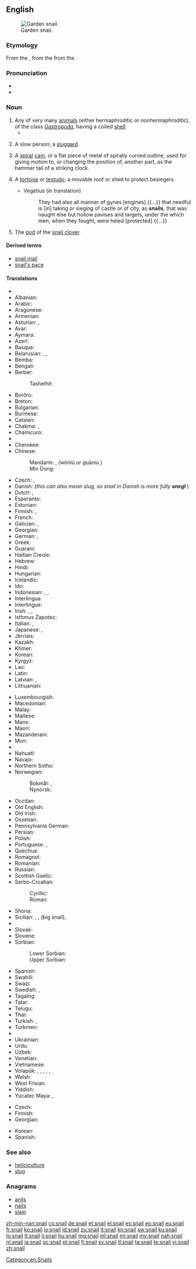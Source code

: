 ==English==
{{wikipedia}}
{{commons|Helicidae}}
[[Image:Snail2.JPG|thumb|Garden snail.]]

===Etymology===
From the {{etyl|enm|en}} {{term|snegge|lang=enm}}, from the {{etyl|ang|en}} {{term|snægel|lang=ang}} from the {{etyl|gem-pro|en}} {{term/t|gem-pro|*snigilaz}}.

===Pronunciation===
* {{audio|en-us-snail.ogg|Audio (US)|lang=en}}
* {{rhymes|eɪl}}

===Noun===
{{en-noun}}

# Any of very many [[animal]]s (either hermaphroditic or nonhermaphroditic), of the class ''[[Gastropoda]]'', having a coiled [[shell]].
#* {{quote-book|year=1963|author={{w|Margery Allingham}}|title={{w|The China Governess}}
|chapter=7|url=http://openlibrary.org/works/OL2004261W
|passage=‘Children crawled over each other like little grey worms in the gutters,’ he said. ‘The only red things about them were their buttocks and they were raw. Their faces looked as if '''snails''' had slimed on them and their mothers were like great sick beasts whose byres had never been cleared.&nbsp;[…]’}}
# {{informal|by extension}} A slow person; a [[sluggard]].
# {{context|engineering|lang=en}} A [[spiral]] [[cam]], or a flat piece of metal of spirally curved outline, used for giving motion to, or changing the position of, another part, as the hammer tail of a striking clock.
# {{context|military|historical|lang=en}} A [[tortoise]] or [[testudo]]; a movable roof or shed to protect besiegers.
#* Vegetius (in translation)
#*: They had also all manner of gynes [engines] {{...}} that needful is [in] taking or sieging of castle or of city, as '''snails''', that was naught else but hollow pavises and targets, under the which men, when they fought, were heled [protected] {{...}}
# The [[pod]] of the [[snail clover]].

====Derived terms====
* [[snail mail]]
* [[snail's pace]]

====Translations====
{{trans-top|any animal of the class ''Gastropoda'' having a shell}}
* {{trreq|ab}}
* Albanian: {{t|sq|kërmill|m}}
* Arabic: {{t|ar|حلزونة|f|tr=ḥalazūna}}
* Aragonese: {{t|an|caragol|m}}
* Armenian: {{t|hy|խխունջ|sc=Armn}}
* Asturian: {{t|ast|cascoxu|m}}, {{t|ast|caracol|m}}
* Avar: {{t|av|цӏадал хӏама|sc=Cyrl}}
* Aymara: {{t|ay|ch'uru}}
* Azeri: {{t|az|ilbiz}}
* Basque: {{t|eu|barraskilo}}
* Belarusian: {{t+|be|смоўж|m|tr=smoŭž|sc=Cyrl}}, {{t|be|слімак|m|tr=slimák|sc=Cyrl}}, {{t|be|улітка|f|tr=ulítka|sc=Cyrl}}
* Bemba: {{t|bem|ín-kolâ}}
* Bengali: {{t|bn|শামুক|tr=shamuk|sc=Beng}}
* Berber:
*: Tashelhit: {{t|shi|aɣwlal|m|tr=aghwlal}}
* Borôro: {{t|bor|uruwo}}
* Breton: {{t|br|melc'houed}}
* Bulgarian: {{t+|bg|охлюв|m|tr=óhljuv}}
* Burmese: {{t+|my|ခရုပက်ကျိ|tr=hkăyu.petkyi.}}
* Catalan: {{t+|ca|caragol|m}}
* Chakma: {{t|ccp|𑄥𑄟𑄪𑄇𑄴|tr=sāmuk|sc=Cakm}}, {{t|ccp|𑄌𑄖𑄴|tr=cat|sc=Cakm}}
* Chamicuro: {{t|ccc|shyamo}}
* {{trreq|ce}}
* Cherokee: {{t|chr|ᎡᎳᏆ|tr=elaqua|sc=Cher}}
* Chinese:
*: Mandarin: {{t|cmn|蝸牛|sc=Hani}}, {{t+|cmn|蜗牛}} (wōniú {{qualifier|PRC}} or guāniú {{qualifier|Taiwan}})
*: Min Dong: {{t|cdo|ngù-mō̤-ngù-giāng|sc=Hani}}
* Czech: {{t+|cs|hlemýžď|m}}, {{t+|cs|šnek|m}}
* Danish: {{t|da|snegl|c}} (''this can also mean slug, so snail in Danish is more fully '''snegl {{t+|da|med}} {{t+|da|skal}}''''')
* Dutch: {{t+|nl|slak|f}}, {{t+|nl|huisjesslak|f}}
* Esperanto: {{t+|eo|heliko}}
* Estonian: {{t|et|tigu}}
* Finnish: {{t+|fi|kotilo}}, {{t+|fi|etana}}
* French: {{t+|fr|escargot|m}}
* Galician: {{t|gl|caracol|m}}, {{t+|gl|cosco|m}}
* Georgian: {{t|ka|ლოკოკინა|sc=Geor}}
* German: {{t+|de|Schnecke|f}} {{gloss|any animal of the class Gastropoda, also without shell}}, {{t|de|Gehäuseschnecke|f}}
* Greek: {{t+|el|σαλιγκάρι|n|tr=saligkári}}
* Guaraní: {{t|gn|jatyta}}
* Haitian Creole: {{t|ht|kalmason}}
* Hebrew: {{t+|he|שַׁבְּלוּל|m|tr=shablúl}}
* Hindi: {{t|hi|घोंगा|tr=ghõṅgā|sc=Deva}}
* Hungarian: {{t+|hu|csiga}}
* Icelandic: {{t+|is|snigill|m}}
* Ido: {{t+|io|heliko}}
* Indonesian: {{t+|id|bekicot}}, {{t+|id|keong}}, {{t+|id|siput}}
* Interlingua: {{t|ia|limace}}
* Interlingue: {{t|ie|helice}}
* Irish: {{t+|ga|seilide|m}}, {{t|ga|seilmide|m}}, {{t|ga|seilche|m}}
* Isthmus Zapotec: {{t|zai|bichubé}}
* Italian: {{t+|it|chiocciola|f}}, {{t+|it|lumaca|f}}
* Japanese: {{t+|ja|蝸牛|tr=かたつむり, katatsumuri|sc=Jpan}}, {{t|ja|カタツムリ|tr=katatsumuri|sc=Jpan}}
* Jèrriais: {{t|roa-jer|colînmachon|m}}
* Kazakh: {{t|kk|ұлу|tr=ulw|sc=Cyrl}}
* Khmer: {{t+|km|ខ្យង|tr=kyɑɑng|sc=Khmr}}
* Korean: {{t+|ko|달팽이|tr=dalpaeng-i|sc=Kore}}
* Kyrgyz: {{t|ky|үлүл|tr=ülül|sc=Cyrl}}
* Lao: {{t+|lo|ຫອຍນ້ຳຈືດ|tr=hǭi nam chư̄t|sc=Laoo}}
* Latin: {{t+|la|cochlea|f}}
* Latvian: {{l|lv|gliemezis|m}}, {{t|lv|gliemezis|m}}
* Lithuanian: {{t+|lt|sraigė|f}}
{{trans-mid}}
* Luxembourgish: {{t|lb|Schleek|m}}
* Macedonian: {{t|mk|полжав|m|tr=pólžav}}
* Malay: {{t|ms|siput}}
* Maltese: {{t|mt|bebbuxu|m}}
* Manx: {{t|gv|crammag}}
* Maori: {{t|mi|pūpū}}
* Mazanderani: {{t|mzn|لیسک|sc=fa-Arab}}
* Mon: {{t|mnw|တု|tr=taoˀ}}
* {{trreq|mn}}
* Nahuatl: {{t+|nah|tecciztli}}
* Navajo: {{t|nv|chʼosh chʼééh digháhii}}
* Northern Sotho: {{t|nso|kgohu}}
* Norwegian:
*: Bokmål: {{t|nb|snegl|m}}, {{t|nb|snile|m}}
*: Nynorsk: {{t|nn|snigel|m}}
* Occitan: {{t+|oc|cagaraula|f}}
* Old English: {{t|ang|snægl|m}}
* Old Irish: {{t|sga|selige|m}}
* Ossetian: {{t|os|сæтæлæг|tr=sætælæg|sc=Cyrl}}
* Pennsylvania German: {{t|pdc|Schneck|m}}
* Persian: {{t+|fa|حلزون|tr=halazun|sc=fa-Arab}}
* Polish: {{t+|pl|ślimak|m}}
* Portuguese: {{t+|pt|caramujo|m}}, {{t+|pt|caracol|m}}
* Quechua: {{t|qu|ch'uru}}
* Romagnol: {{t|rgn|lumég|f}}
* Romanian: {{t+|ro|melc|m}}
* Russian: {{t+|ru|улитка|f|tr=ulítka}}
* Scottish Gaelic: {{t|gd|seilcheag|f}}
* Serbo-Croatian:
*: Cyrillic: {{t|sh|пу̑ж|m|sc=Cyrl}}
*: Roman: {{t|sh|pȗž|m}}
* Shona: {{t|sn|hózhwe}}
* Sicilian: {{t+|scn|babbaluciu|m}}, {{t+|scn|bucalaci|m}}, {{t+|scn|crastuni|m}} (big snail), {{qualifier|edible snail}} {{t+|scn|stuppateddu|m}}
* {{trreq|si}}
* Slovak: {{t|sk|slimák|m}}
* Slovene: {{t+|sl|polž|m}}
* Sorbian:
*: Lower Sorbian: {{t|dsb|slinik|m}}
*: Upper Sorbian: {{t|hsb|šlink|m}}
* Spanish: {{t+|es|caracol|m}}
* Swahili: {{t+|sw|konokono|c5|c6}}
* Swazi: {{t|ss|um-nenkhé}}
* Swedish: {{t+|sv|snäcka|c}}, {{t+|sv|snigel|c}}
* Tagalog: {{t|tl|kuhol}}
* Tatar: {{t|tt|лайлач|tr=laylaç|sc=Cyrl}}
* Telugu: {{t+|te|నత్త|tr=natta}}
* Thai: {{t|th|หอยทาก|tr=hŏi tâak|sc=Thai}}
* Turkish: {{t+|tr|salyangoz}}, {{t|tr|sümüklüböcek}}
* Turkmen: {{t|tk|ulitka}}
* {{trreq|tyv}}
* Ukrainian: {{t|uk|равлик|m|tr=rávlyk|sc=Cyrl}}
* Urdu: {{t|ur|گھونگا|tr=ghõṅgā|sc=ur-Arab}}
* Uzbek: {{t|uz|chayon}}
* Venetian: {{t|vec|sciùs}}
* Vietnamese: {{t+|vi|ốc}}
* Volapük: {{qualifier|♂♀ hermaphroditic/nonhermaphroditic}} {{t+|vo|snel}}, {{qualifier|♂ nonhermaphroditic}} {{t|vo|hisnel}}, {{qualifier|♀ nonhermaphroditic}} {{t|vo|jisnel}}, {{qualifier|♂♀ offspring, hermaphroditic/nonhermaphroditic}} {{t|vo|snelül}}, {{qualifier|♂ offspring, nonhermaphroditic}} {{t|vo|hisnelül}}, {{qualifier|♀ offspring, nonhermaphroditic}} {{t|vo|jisnelül}}
* Welsh: {{t|cy|malwoden}}
* West Frisian: {{t|fy|slak}}
* Yiddish: {{t|yi|שׁנעק|m|tr=shnek}}
* Yucatec Maya: {{t|yua|urich}}, {{t|yua|uul}}
{{trans-bottom}}

{{trans-top|sluggard}}
* Czech: {{t+|cs|šnek|m}}
* Finnish: {{t+|fi|etana}}
* Georgian: {{t|ka|ლოკოკინა|sc=Geor}}
{{trans-mid}}
* Korean: {{t|ko|느림보|sc=Kore}}
* Spanish: {{t+|es|tortuga|f}}
{{trans-bottom}}

===See also===
* [[heliciculture]]
* [[slug]]

===Anagrams===
* [[anils#English|anils]]
* [[nails#English|nails]]
* [[slain#English|slain]]

[[Category:en:Snails]]

[[zh-min-nan:snail]]
[[cs:snail]]
[[de:snail]]
[[et:snail]]
[[el:snail]]
[[es:snail]]
[[eo:snail]]
[[eu:snail]]
[[fr:snail]]
[[ko:snail]]
[[io:snail]]
[[id:snail]]
[[zu:snail]]
[[it:snail]]
[[kn:snail]]
[[sw:snail]]
[[ku:snail]]
[[lo:snail]]
[[lt:snail]]
[[li:snail]]
[[hu:snail]]
[[mg:snail]]
[[ml:snail]]
[[mi:snail]]
[[my:snail]]
[[nah:snail]]
[[nl:snail]]
[[ja:snail]]
[[oc:snail]]
[[pl:snail]]
[[fi:snail]]
[[sv:snail]]
[[tl:snail]]
[[ta:snail]]
[[te:snail]]
[[vi:snail]]
[[zh:snail]]
